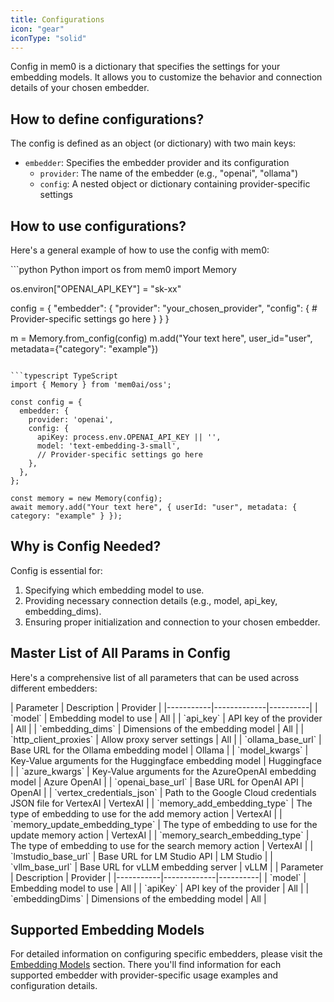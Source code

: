 ```yaml
---
title: Configurations
icon: "gear"
iconType: "solid"
---
```



Config in mem0 is a dictionary that specifies the settings for your embedding models. It allows you to customize the behavior and connection details of your chosen embedder.

## How to define configurations?

The config is defined as an object (or dictionary) with two main keys:
- `embedder`: Specifies the embedder provider and its configuration
  - `provider`: The name of the embedder (e.g., "openai", "ollama")
  - `config`: A nested object or dictionary containing provider-specific settings


## How to use configurations?

Here's a general example of how to use the config with mem0:

<CodeGroup>
```python Python
import os
from mem0 import Memory

os.environ["OPENAI_API_KEY"] = "sk-xx"

config = {
    "embedder": {
        "provider": "your_chosen_provider",
        "config": {
            # Provider-specific settings go here
        }
    }
}

m = Memory.from_config(config)
m.add("Your text here", user_id="user", metadata={"category": "example"})
```

```typescript TypeScript
import { Memory } from 'mem0ai/oss';

const config = {
  embedder: {
    provider: 'openai',
    config: {
      apiKey: process.env.OPENAI_API_KEY || '',
      model: 'text-embedding-3-small',
      // Provider-specific settings go here
    },
  },
};

const memory = new Memory(config);
await memory.add("Your text here", { userId: "user", metadata: { category: "example" } });
```
</CodeGroup>

## Why is Config Needed?

Config is essential for:
1. Specifying which embedding model to use.
2. Providing necessary connection details (e.g., model, api_key, embedding_dims).
3. Ensuring proper initialization and connection to your chosen embedder.

## Master List of All Params in Config

Here's a comprehensive list of all parameters that can be used across different embedders:

<Tabs>
<Tab title="Python">
| Parameter | Description | Provider |
|-----------|-------------|----------|
| `model` | Embedding model to use | All |
| `api_key` | API key of the provider | All |
| `embedding_dims` | Dimensions of the embedding model | All |
| `http_client_proxies` | Allow proxy server settings | All |
| `ollama_base_url` | Base URL for the Ollama embedding model | Ollama |
| `model_kwargs` | Key-Value arguments for the Huggingface embedding model | Huggingface |
| `azure_kwargs` | Key-Value arguments for the AzureOpenAI embedding model | Azure OpenAI |
| `openai_base_url`    | Base URL for OpenAI API                       | OpenAI            |
| `vertex_credentials_json` | Path to the Google Cloud credentials JSON file for VertexAI                       | VertexAI            |
| `memory_add_embedding_type` | The type of embedding to use for the add memory action                       | VertexAI            |
| `memory_update_embedding_type` | The type of embedding to use for the update memory action                       | VertexAI            |
| `memory_search_embedding_type` | The type of embedding to use for the search memory action                       | VertexAI            |
| `lmstudio_base_url` | Base URL for LM Studio API                    | LM Studio         |
| `vllm_base_url` | Base URL for vLLM embedding server                    | vLLM         |
</Tab>
<Tab title="TypeScript">
| Parameter | Description | Provider |
|-----------|-------------|----------|
| `model` | Embedding model to use | All |
| `apiKey` | API key of the provider | All |
| `embeddingDims` | Dimensions of the embedding model | All |
</Tab>
</Tabs>

## Supported Embedding Models

For detailed information on configuring specific embedders, please visit the [Embedding Models](./models) section. There you'll find information for each supported embedder with provider-specific usage examples and configuration details.
